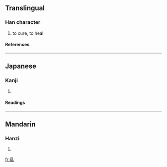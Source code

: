 ==Translingual==
===Han character===
{{Han char|rn=5|rad=乙|as=10|sn=11|four=2291<sub>0</sub>|canj=月火山 (BFU)}}
# to cure, to heal
====References====
{{Han ref|kx=0084.280|dkj=00205|dj=0173.010|hdz=10057.040|uh=4E7F|ud=20095|bh=D44B|bd=54347}}
----
==Japanese==
===Kanji===
{{ja-kanji|grade=|rs=乙10}}
# {{defn|Japanese}}
====Readings====
{{ja-readings|on=[[ち]] (chi), [[じ]] (ji)|kun=[[おさめる]] (osameru)}}
----
==Mandarin==
===Hanzi===
{{cmn-hanzi|pin=[[chì]] ([[chi4]]), [[liǎo]] ([[liao3]])|wg=ch'ih<sup>4</sup>, <sup>e</sup>, liao<sup>3</sup>}}
# {{defn|Mandarin}}

[[fr:乿]]
